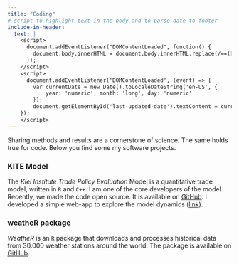 ```yaml
---
title: "Coding"
# script to highlight text in the body and to parse date to footer
include-in-header:
  text: |
    <script>
      document.addEventListener("DOMContentLoaded", function() {
        document.body.innerHTML = document.body.innerHTML.replace(/==([^=]+)==/g, '<span class="highlight">$1</span>');
      });
    </script>
    <script>
      document.addEventListener('DOMContentLoaded', (event) => {
        var currentDate = new Date().toLocaleDateString('en-US', {
            year: 'numeric', month: 'long', day: 'numeric'
        });
        document.getElementById('last-updated-date').textContent = currentDate;
    });
    </script>
---
```


Sharing methods and results are a cornerstone of science. The same holds true for code. Below you find some my software projects.

### KITE Model

The *Kiel Institute Trade Policy Evaluation* Model is a quantitative trade model, written in `R` and `C++`. I am one of the core developers of the model. Recently, we made the code open source. It is available on [GitHub](https://github.com/julianhinz/KITE). I developed a simple web-app to explore the model dynamics ([link](https://hendrikmahlkow.shinyapps.io/kite-shiny/)).

### weatheR package

*WeatheR* is an `R` package that downloads and processes historical data from 30.000 weather stations around the world. The package is available on [GitHub](https://github.com/hendrikmahlkow/weatheR).

